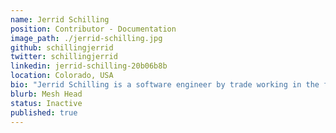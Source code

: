 ---
name: Jerrid Schilling
position: Contributor - Documentation
image_path: ./jerrid-schilling.jpg
github: schillingjerrid
twitter: schillingjerrid
linkedin: jerrid-schilling-20b06b8b
location: Colorado, USA
bio: "Jerrid Schilling is a software engineer by trade working in the field of medical imaging who grew up in the Rocky Mountain region of the United States. When he has free time available he loves working on side projects including developing mobile apps, video games, and open source software contributions. He’s also an avid woodworker, musician, and artist who enjoys learning new things whenever possible and growing his existing skills."
blurb: Mesh Head
status: Inactive
published: true
---
